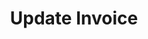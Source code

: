 ---
title: "Update Invoice"
openapi: "POST /invoice/{invoiceId}"
description: "Update an invoice by its ID."
---